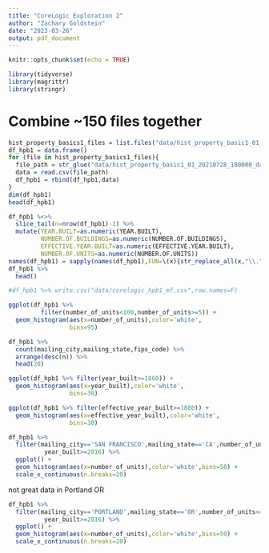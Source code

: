 ```yaml
---
title: "CoreLogic Exploration 2"
author: "Zachary Goldstein"
date: "2023-03-26"
output: pdf_document
---
```


```r
knitr::opts_chunk$set(echo = TRUE)
```

```r
library(tidyverse)
library(magrittr)
library(stringr)
```

# Combine ~150 files together

```r
hist_property_basics1_files = list.files("data/hist_property_basic1_01_20210728_180000_data/",pattern="*.csv")
df_hpb1 = data.frame()
for (file in hist_property_basics1_files){
  file_path = str_glue("data/hist_property_basic1_01_20210728_180000_data/{file}")
  data = read.csv(file_path)
  df_hpb1 = rbind(df_hpb1,data)
}
dim(df_hpb1)
head(df_hpb1)
```
```r
df_hpb1 %<>% 
  slice_tail(n=nrow(df_hpb1)-1) %>% 
  mutate(YEAR.BUILT=as.numeric(YEAR.BUILT),
         NUMBER.OF.BUILDINGS=as.numeric(NUMBER.OF.BUILDINGS),
         EFFECTIVE.YEAR.BUILT=as.numeric(EFFECTIVE.YEAR.BUILT),
         NUMBER.OF.UNITS=as.numeric(NUMBER.OF.UNITS))
names(df_hpb1) = sapply(names(df_hpb1),FUN=\(x){str_replace_all(x,"\\.","_") %>% str_to_lower()})
df_hpb1 %>% 
  head()
```
```r
#df_hpb1 %>% write.csv("data/corelogic_hpb1_mf.csv",row.names=F)
```


```r
ggplot(df_hpb1 %>% 
         filter(number_of_units<100,number_of_units>=5)) +
  geom_histogram(aes(x=number_of_units),color='white',
                 bins=95)
```
```r
df_hpb1 %>% 
  count(mailing_city,mailing_state,fips_code) %>% 
  arrange(desc(n)) %>% 
  head(20)
```

```r
ggplot(df_hpb1 %>% filter(year_built>=1860)) +
  geom_histogram(aes(x=year_built),color='white',
                 bins=30)
```
```r
ggplot(df_hpb1 %>% filter(effective_year_built>=1880)) +
  geom_histogram(aes(x=effective_year_built),color='white',
                 bins=30)
```
```r
df_hpb1 %>% 
  filter(mailing_city=='SAN FRANCISCO',mailing_state=='CA',number_of_units<=100,
          year_built>=2016) %>% 
  ggplot() +
  geom_histogram(aes(x=number_of_units),color='white',bins=50) +
  scale_x_continuous(n.breaks=20)
```

not great data in Portland OR
```r
df_hpb1 %>% 
  filter(mailing_city=='PORTLAND',mailing_state=='OR',number_of_units<=100,
          year_built>=2016) %>% 
  ggplot() +
  geom_histogram(aes(x=number_of_units),color='white',bins=50) +
  scale_x_continuous(n.breaks=20)
```
```r

```

